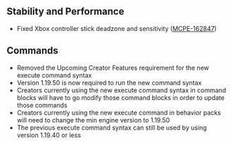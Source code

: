 



## **Stability and Performance**

-   Fixed Xbox controller stick deadzone and sensitivity ([MCPE-162847](https://bugs.mojang.com/browse/MCPE-162847))

## **Commands**

-   Removed the Upcoming Creator Features requirement for the new execute command syntax
-   Version 1.19.50 is now required to run the new command syntax
-   Creators currently using the new execute command syntax in command blocks will have to go modify those command blocks in order to update those commands
-   Creators currently using the new execute command in behavior packs will need to change the min engine version to 1.19.50
-   The previous execute command syntax can still be used by using version 1.19.40 or less

